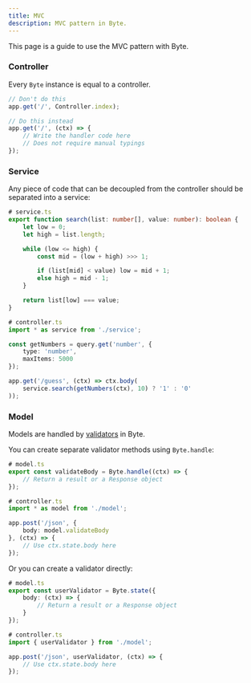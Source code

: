 ```yaml
---
title: MVC
description: MVC pattern in Byte.
---
```


This page is a guide to use the MVC pattern with Byte.

### Controller
Every `Byte` instance is equal to a controller.

```ts
// Don't do this
app.get('/', Controller.index);

// Do this instead
app.get('/', (ctx) => {
    // Write the handler code here
    // Does not require manual typings
});
```

### Service
Any piece of code that can be decoupled from the controller 
should be separated into a service:

```ts
# service.ts
export function search(list: number[], value: number): boolean {
    let low = 0;
    let high = list.length;

    while (low <= high) {
        const mid = (low + high) >>> 1;

        if (list[mid] < value) low = mid + 1;
        else high = mid - 1;
    }

    return list[low] === value;
}
```

```ts
# controller.ts
import * as service from './service';

const getNumbers = query.get('number', { 
    type: 'number',
    maxItems: 5000
});

app.get('/guess', (ctx) => ctx.body(
    service.search(getNumbers(ctx), 10) ? '1' : '0'
));
```

### Model
Models are handled by [validators](/concepts/validator) in Byte.

You can create separate validator methods using `Byte.handle`:
```ts
# model.ts
export const validateBody = Byte.handle((ctx) => {
    // Return a result or a Response object
});
```

```ts
# controller.ts
import * as model from './model';

app.post('/json', { 
    body: model.validateBody
}, (ctx) => {
    // Use ctx.state.body here
});
```

Or you can create a validator directly:
```ts
# model.ts
export const userValidator = Byte.state({
    body: (ctx) => {
        // Return a result or a Response object
    }
});
```

```ts
# controller.ts
import { userValidator } from './model';

app.post('/json', userValidator, (ctx) => {
    // Use ctx.state.body here
});
```
